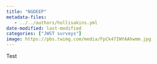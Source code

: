 ```yaml
---
title: "NGDEEP"
metadata-files: 
   - ../../authors/hollisakins.yml
date-modified: last-modified
categories: ["JWST surveys"]
image: https://pbs.twimg.com/media/FpCk47IWYAAhwmm.jpg
---
```


Test